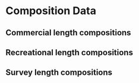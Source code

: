 

# Composition Data

## Commercial length compositions


## Recreational length compositions


## Survey length compositions

